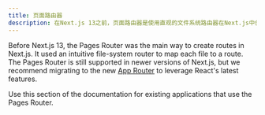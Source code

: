 ```yaml
---
title: 页面路由器
description: 在Next.js 13之前，页面路由器是使用直观的文件系统路由器在Next.js中创建路由的主要方式。
---
```


Before Next.js 13, the Pages Router was the main way to create routes in Next.js. It used an intuitive file-system router to map each file to a route. The Pages Router is still supported in newer versions of Next.js, but we recommend migrating to the new [App Router](/docs/app) to leverage React's latest features.

Use this section of the documentation for existing applications that use the Pages Router.
